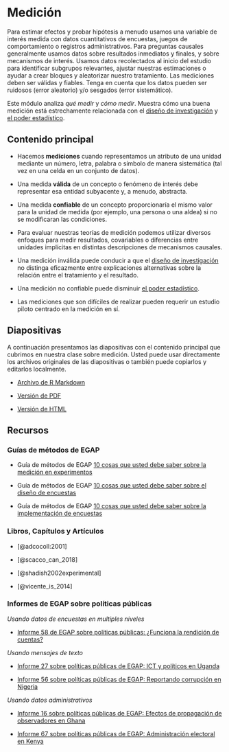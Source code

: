 # Medición {.tabset}

Para estimar efectos y probar hipótesis a menudo usamos una variable de interés medida con datos cuantitativos de encuestas, juegos de comportamiento o registros administrativos. Para preguntas causales generalmente usamos datos sobre resultados inmediatos y finales, y sobre mecanismos de interés. Usamos datos recolectados al inicio del estudio para identificar subgrupos relevantes, ajustar nuestras estimaciones o ayudar a crear bloques y aleatorizar nuestro tratamiento. Las mediciones deben ser válidas y fiables. Tenga en cuenta que los datos pueden ser ruidosos (error aleatorio) y/o sesgados (error sistemático).

Este módulo analiza *qué medir* y *cómo medir*. Muestra cómo una buena medición está estrechamente relacionada con el [diseño de investigación](https://egap.github.io/learningdays-resources/Exercises/design-form.Rmd) y [el poder estadístico](poder-estadístico-y-diagnosticandos-del-diseño.html).


## Contenido principal

- Hacemos **mediciones** cuando representamos un atributo de una unidad mediante un número, letra, palabra o símbolo de  manera sistemática (tal vez en una celda en un conjunto de datos).

 - Una medida **válida** de un concepto o fenómeno de interés debe representar esa entidad subyacente y, a menudo, abstracta.

 - Una medida **confiable** de un concepto proporcionaría el mismo valor para la unidad de medida (por ejemplo, una persona o una aldea) si no se modificaran las condiciones.
   
 - Para evaluar nuestras teorías de medición podemos utilizar diversos enfoques para medir resultados, covariables o diferencias entre unidades implícitas en distintas descripciones de mecanismos causales.
 
 

 - Una medición inválida puede conducir a que el  [diseño de investigación](https://egap.github.io/learningdays-resources/Exercises/design-form.Rmd) no distinga eficazmente entre explicaciones alternativas sobre la relación entre el tratamiento y el resultado.

 - Una medición no confiable puede disminuir [el poder estadístico](statistical-power-and-design -diagnosands.html).
 
 - Las mediciones que son difíciles de realizar pueden requerir un estudio piloto centrado en la medición en sí.
 
## Diapositivas

A continuación presentamos las diapositivas con el contenido principal que cubrimos en nuestra clase sobre medición.  Usted puede usar directamente los archivos originales de las diapositivas o también puede copiarlos y editarlos localmente.


 - [Archivo de R Markdown](https://egap.github.io/learningdays-resources/Slides/measurement-slides.Rmd)

 - [Versión de PDF](https://egap.github.io/learningdays-resources/Slides/measurement-slides.pdf)

 - [Versión de HTML](https://egap.github.io/learningdays-resources/Slides/measurement-slides.html)

## Recursos

### Guías de métodos de EGAP

- Guía de métodos de EGAP [10 cosas que usted debe saber sobre la medición en experimentos](https://egap.org/resource/10-things-to-know-about-measurement-in-experiments/)

- Guía de métodos de EGAP [10 cosas que usted debe saber sobre el diseño de encuestas](https://egap.org/resource/10-things-to-know-about-survey-design/)

- Guía de métodos de EGAP [10 cosas que usted debe saber sobre la implementación de encuestas](https://egap.org/resource/10-things-to-know-about-survey-implementation/)

### Libros, Capítulos y Artículos

 - [@adcocoll:2001]

 - [@scacco_can_2018]
 
 - [@shadish2002experimental]

 - [@vicente_is_2014]

### Informes de EGAP sobre políticas públicas

*Usando datos de encuestas en multiples niveles*

 - [Informe 58 de EGAP sobre políticas públicas: ¿Funciona la rendición de cuentas?](https://egap.org/resource/does-bottom-up-accountability-work-evidence-from-uganda/)  

*Usando mensajes de texto*

 - [Informe 27 sobre políticas públicas de EGAP: ICT y políticos en Uganda ](https://egap.org/resource/brief-27-ict-and-politicians-in-uganda/)  

 - [Informe 56 sobre políticas públicas de EGAP: Reportando corrupción en Nigeria](https://egap.org/resource/reporting-corruption-in-nigeria-testing-the-effects-of-norms-nudges/)  

*Usando datos administrativos*

 - [Informe 16 sobre políticas públicas de EGAP: Efectos de propagación  de observadores en Ghana](https://egap.org/resource/brief-16-spillover-effects-of-observers-in-ghana/)  

 - [Informe 67 sobre políticas públicas de EGAP: Administración electoral en Kenya](https://egap.org/resource/electoral-administration-in-kenya/)   
